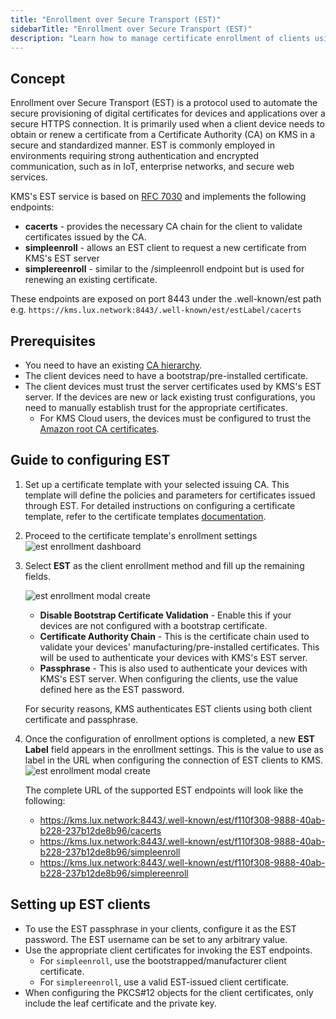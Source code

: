 ```yaml
---
title: "Enrollment over Secure Transport (EST)"
sidebarTitle: "Enrollment over Secure Transport (EST)"
description: "Learn how to manage certificate enrollment of clients using EST"
---
```


## Concept

Enrollment over Secure Transport (EST) is a protocol used to automate the secure provisioning of digital certificates for devices and applications over a secure HTTPS connection. It is primarily used when a client device needs to obtain or renew a certificate from a Certificate Authority (CA) on KMS in a secure and standardized manner. EST is commonly employed in environments requiring strong authentication and encrypted communication, such as in IoT, enterprise networks, and secure web services.

KMS's EST service is based on [RFC 7030](https://datatracker.ietf.org/doc/html/rfc7030) and implements the following endpoints:

- **cacerts** - provides the necessary CA chain for the client to validate certificates issued by the CA.
- **simpleenroll** - allows an EST client to request a new certificate from KMS's EST server
- **simplereenroll** - similar to the /simpleenroll endpoint but is used for renewing an existing certificate.

These endpoints are exposed on port 8443 under the .well-known/est path e.g.
`https://kms.lux.network:8443/.well-known/est/estLabel/cacerts`

## Prerequisites

- You need to have an existing [CA hierarchy](/documentation/platform/pki/private-ca).
- The client devices need to have a bootstrap/pre-installed certificate.
- The client devices must trust the server certificates used by KMS's EST server. If the devices are new or lack existing trust configurations, you need to manually establish trust for the appropriate certificates.
  - For KMS Cloud users, the devices must be configured to trust the [Amazon root CA certificates](https://www.amazontrust.com/repository).

## Guide to configuring EST

1. Set up a certificate template with your selected issuing CA. This template will define the policies and parameters for certificates issued through EST. For detailed instructions on configuring a certificate template, refer to the certificate templates [documentation](/documentation/platform/pki/certificates#guide-to-issuing-certificates).

2. Proceed to the certificate template's enrollment settings
   ![est enrollment dashboard](/images/platform/pki/est/template-enroll-hover.png)

3. Select **EST** as the client enrollment method and fill up the remaining fields.

   ![est enrollment modal create](/images/platform/pki/est/template-enrollment-modal.png)

   - **Disable Bootstrap Certificate Validation** - Enable this if your devices are not configured with a bootstrap certificate.
   - **Certificate Authority Chain** - This is the certificate chain used to validate your devices' manufacturing/pre-installed certificates. This will be used to authenticate your devices with KMS's EST server.
   - **Passphrase** - This is also used to authenticate your devices with KMS's EST server. When configuring the clients, use the value defined here as the EST password.

   For security reasons, KMS authenticates EST clients using both client certificate and passphrase.

4. Once the configuration of enrollment options is completed, a new **EST Label** field appears in the enrollment settings. This is the value to use as label in the URL when configuring the connection of EST clients to KMS.
   ![est enrollment modal create](/images/platform/pki/est/template-enrollment-est-label.png)

   The complete URL of the supported EST endpoints will look like the following:

   - https://kms.lux.network:8443/.well-known/est/f110f308-9888-40ab-b228-237b12de8b96/cacerts
   - https://kms.lux.network:8443/.well-known/est/f110f308-9888-40ab-b228-237b12de8b96/simpleenroll
   - https://kms.lux.network:8443/.well-known/est/f110f308-9888-40ab-b228-237b12de8b96/simplereenroll

## Setting up EST clients

- To use the EST passphrase in your clients, configure it as the EST password. The EST username can be set to any arbitrary value.
- Use the appropriate client certificates for invoking the EST endpoints.
  - For `simpleenroll`, use the bootstrapped/manufacturer client certificate.
  - For `simplereenroll`, use a valid EST-issued client certificate.
- When configuring the PKCS#12 objects for the client certificates, only include the leaf certificate and the private key.
